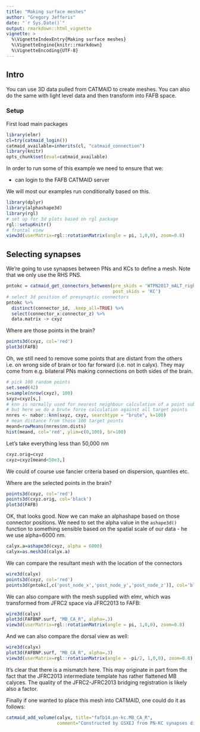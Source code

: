 ```yaml
---
title: "Making surface meshes"
author: "Gregory Jefferis"
date: "`r Sys.Date()`"
output: rmarkdown::html_vignette
vignette: >
  %\VignetteIndexEntry{Making surface meshes}
  %\VignetteEngine{knitr::rmarkdown}
  %\VignetteEncoding{UTF-8}
---
```

## Intro
You can use 3D data pulled from CATMAID to create meshes. You can also do the 
same with light level data and then transform into FAFB space.

### Setup
First load main packages
```r
library(elmr)
cl=try(catmaid_login())
catmaid_available=inherits(cl, "catmaid_connection")
library(knitr)
opts_chunk$set(eval=catmaid_available)
```

In order to run some of this example we need to ensure that we:

* can login to the FAFB CATMAID server

We will most our examples run conditionally based on this.

```r
library(dplyr)
library(alphashape3d)
library(rgl)
# set up for 3d plots based on rgl package
rgl::setupKnitr()
# frontal view
view3d(userMatrix=rgl::rotationMatrix(angle = pi, 1,0,0), zoom=0.8)
```


## Selecting synapses 

We're going to use synapses between PNs and KCs to define a mesh. Note
that we only use the RHS PNS. 

```r
pntokc = catmaid_get_connectors_between(pre_skids = 'WTPN2017_mALT_right',
                                        post_skids = 'KC')
# select 3d position of presynaptic connectors
pntokc %>% 
  distinct(connector_id, .keep_all=TRUE) %>%
  select(connector_x:connector_z) %>%
  data.matrix -> cxyz
```

Where are those points in the brain?
```r
points3d(cxyz, col='red')
plot3d(FAFB)
```


Oh, we still need to remove some points that are distant from the others
i.e. on wrong side of brain or too far forward (i.e. not in calyx). They may
come from e.g. bilateral PNs making connections on both sides of the brain.

```r
# pick 100 random points
set.seed(42)
s=sample(nrow(cxyz), 100)
sxyz=cxyz[s,]
# knn is normally used for nearest neighbour calculation of a point subset
# but here we do a brute force calculation against all target points
nnres <- nabor::knn(sxyz, cxyz, searchtype = "brute", k=100)
# mean distance from those 100 target points
meand=rowMeans(nnres$nn.dists)
hist(meand, col='red', ylim=c(0,100), br=100)
```

Let's take everything less than 50,000 nm
```r
cxyz.orig=cxyz
cxyz=cxyz[meand<50e3,]
```

We could of course use fancier criteria based on dispersion, quantiles etc.

Where are the selected points in the brain?
```r
points3d(cxyz, col='red')
points3d(cxyz.orig, col='black')
plot3d(FAFB)
```

OK, that looks good. Now we can make an alphashape based on those connector
positions. We need to set the alpha value in the `ashape3d()` function to
something sensible based on the spatial scale of our data - he we use alpha=6000 nm.

```r
calyx.a=ashape3d(cxyz, alpha = 6000)
calyx=as.mesh3d(calyx.a)
```

We can compare the resultant mesh with the location of the connectors

```r
wire3d(calyx)
points3d(cxyz, col='red')
points3d(pntokc[,c('post_node_x','post_node_y','post_node_z')], col='blue')
```



We can also compare with the mesh supplied with elmr, which was transformed from
JFRC2 space via JFRC2013 to FAFB:

```r
wire3d(calyx)
plot3d(FAFBNP.surf, "MB_CA_R", alpha=.3)
view3d(userMatrix=rgl::rotationMatrix(angle = pi, 1,0,0), zoom=0.8)
```

And we can also compare the dorsal view as well:

```r
wire3d(calyx)
plot3d(FAFBNP.surf, "MB_CA_R", alpha=.3)
view3d(userMatrix=rgl::rotationMatrix(angle = -pi/2, 1,0,0), zoom=0.8)
```

It's clear that there is a mismatch here. This may originate in part from the
fact that the JFRC2013 intermediate template has rather flattened MB calyces.
The quality of the JFRC2-JFRC2013 bridging registration is likely also a factor.

Finally if one wanted to place this mesh into CATMAID, one could do it as follows:

```r
catmaid_add_volume(calyx, title="fafb14.pn-kc.MB_CA_R", 
                   comment="Constructed by GSXEJ from PN-KC synapses directly in FAFB14 space.")
```

